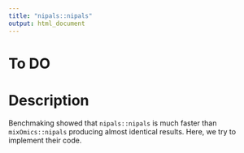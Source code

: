 ```yaml
---
title: "nipals::nipals"
output: html_document
---
```



# To DO


# Description

Benchmaking showed that `nipals::nipals` is much faster than `mixOmics::nipals` producing almost identical results.
Here, we try to implement their code.
